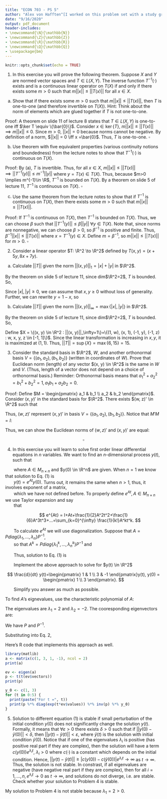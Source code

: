```yaml
---
title: "ECON 703 - PS 5"
author: "Alex von Hafften^[I worked on this problem set with a study group of Michael Nattinger, Andrew Smith, and Ryan Mather. I also discussed problems with Emily Case, Sarah Bass, and Danny Edgel.]"
date: "9/16/2020"
output: pdf_document
header-includes:
- \newcommand{\N}{\mathbb{N}}
- \newcommand{\Z}{\mathbb{Z}}
- \newcommand{\R}{\mathbb{R}}
- \newcommand{\Q}{\mathbb{Q}}
- \usepackage{bm}
---
```


```r
knitr::opts_chunk$set(echo = TRUE)
```

(1) In this exercise you will prove the following theorem.  Suppose $X$ and $Y$ are normed vector spaces and $T \in L(X, Y)$.  The inverse function $T^{-1}(\cdot)$ exists and is a continuous linear operator on $T(X)$ if and only if there exists some $m > 0$ such that $m ||x|| \le||T(x)||$ for all $x \in X$.

(a) Show that if there exists some $m > 0$ such that $m ||x|| \le ||T(x)||$, then $T$ is one-to-one (and therefore invertible on $T(X)$). Hint: Think about the norm of elements which are glued together if $T$ is not one-to-one.

Proof: A theorem on slide 11 of lecture 8 states that $T \in L(X, Y)$ is one-to-one iff $\ker T \equiv \{\bar{0}\}$.  Consider $x \in \ker\{ T \}$, $m ||x|| \le ||T(x)|| \implies m||x|| \le 0$.  Since $m > 0$, $||x|| = 0$ because norms cannot be negative. By definition of a norm, $||x|| = 0 \iff x =\bar{0}$.  Thus, $T$ is one-to-one. $\square$

(b) Use theorem with five equivalent properties (various continuity notions and boundedness) from the lecture notes to show that $T^{-1}(\cdot)$ is continuous on $T(X)$.

Proof: By (a), $T$ is invertible.  Thus, for all $x \in X$, $m ||x|| \le ||T(x)|| \implies ||T^{-1}(y)|| \le m^{-1}||y||$ where $y = T(x) \in T(X)$. Thus, because $m>0 \implies m^{-1}\in \R$, $T^{-1}$ is bounded on $T(X)$. By a theorem on slide 5 of lecture 11, $T^{-1}$ is continuous on $T(X)$. $\square$

(c) Use the same theorem from the lecture notes to show that if $T^{-1}$ is continuous on $T(X)$, then there exists some $m > 0$ such that $m||x|| \le ||T(x)||$.

Proof: If $T^{-1}$ is continuous on $T(X)$, then $T^{-1}$ is bounded on $T(X)$.  Thus, we can choose $\beta$ such that $||T^{-1}(y)|| \le \beta ||y||$ $\forall y \in T(X)$. Note that, since norms are nonnegative, we can choose $\beta > 0$, so $\beta^{-1}$ is positive and finite.  Thus, $\beta^{-1} ||x|| \le  ||T(x)||$ where $x = T^{-1}(y) \in X$. Define $m = \beta^{-1}$, so $m ||x|| \le  ||T(x)||$ for $m > 0$. $\square$

\pagebreak

(2) Consider a linear operator $T: \R^2 \to \R^2$ defined by $T(x, y)=(x+5y, 8x+7y)$.

(a) Calculate $||T||$ given the norm $||(x, y)||_1=|x|+|y|$ in $\R^2$.

By the theorem on slide 5 of lecture 11, since dim$\R^2=2$, $T$ is bounded. So,

\begin{align*}
||T|| &= \sup_{||(x, y)||_1=1}\{||T(x, y)||_1\}
\end{align*}

Since $|x|, |y| \ge 0$, we can assume that $x, y \ge 0$ without loss of generality.  Further, we can rewrite $y=1-x$, so

\begin{align*}
||T|| &= \sup_{x \in [0, 1]}\{ |x+5(1-x)| + |8x+7(1-x)| \} \\
&= \sup_{x \in [0, 1]}\{ |5-4x| + |x+7| \} \\
&= 5+7 \\
&= 12
\end{align*}

(b) Calculate $||T||$ given the norm $||(x, y)||_\infty = \max\{|x|, |y|\}$ in $\R^2$.

By the theorem on slide 5 of lecture 11, since dim$\R^2=2$, $T$ is bounded. So,

\begin{align*}
||T|| &= \sup_{||(x, y)||_\infty=1}\{||T(x, y)||_\infty\}
\end{align*}

Define $X = \{(x, y) \in \R^2 : ||(x, y)||_\infty=1\}=\{(1, w), (x, 1), (-1, y), (-1, z) : w, x, y, z \in [-1, 1]\}$.  Since the linear transformation is increasing in $x, y$, it is maximized at $(1, 1)$. Thus, $||T|| = \sup\{X\}=\max\{6, 15\}=15$.

\pagebreak

(3) Consider the standard basis in $\R^2$, $W$, and another orthonormal basis $V = \{(a_1, a_2), (b_1, b_2)\}$ (written in coordinates of $W$). Prove that Euclidean norm (length) of any vector $(x, y) \in \R^2$ is the same in $W$ and $V$. (Thus, length of a vector does not depend on a choice of orthonormal basis.)  Reminder: Orthonormal basis means that $a_1^2+a_2^2=b_1^2+b_2^2=1, a_1b_1+a_2b_2=0$.

Proof: Define $M = \begin{pmatrix} a_1 & b_1 \\ a_2 & b_2 \end{pmatrix}$. Consider $(x, y)'$ in the standard basis for $\R^2$. There exists $(w, z)' \in \R^2$ such that

\begin{align*}
\begin{pmatrix} x \\ y \end{pmatrix} 
&= M \begin{pmatrix} w \\ z \end{pmatrix} \\
&= \begin{pmatrix} a_1 & b_1 \\ a_2 & b_2 \end{pmatrix} \begin{pmatrix} w \\ z \end{pmatrix} \\
&= \begin{pmatrix} w a_1 + z b_1 \\ w a_2 + z b_2 \end{pmatrix} \\
&= w \begin{pmatrix} a_1 \\ a_2 \end{pmatrix} + z \begin{pmatrix} b_1 \\ b_2 \end{pmatrix} \\
\end{align*}

Thus, $(w, z)'$ represent $(x, y)'$ in basis $V = \{(a_1, a_2), (b_1, b_2)\}$.  Notice that $M'M=I$:

\begin{align*}
\begin{pmatrix} a_1 & b_1 \\ a_2 & b_2 \end{pmatrix}'\begin{pmatrix} a_1 & b_1 \\ a_2 & b_2 \end{pmatrix} 
&= \begin{pmatrix} a_1 & a_2 \\ b_1 & b_2 \end{pmatrix}\begin{pmatrix} a_1 & b_1 \\ a_2 & b_2 \end{pmatrix} \\
&= \begin{pmatrix} a_1^2 + a_2^2 & a_1 b_1 + a_2 b_2 \\ a_1 b_1 + a_2 b_2 & b_1^2 + b_2^2 \end{pmatrix} \\
&= \begin{pmatrix} 1 & 0 \\ 0 & 1 \end{pmatrix} \\
&= I
\end{align*}

Thus, we can show the Euclidean norms of $(w, z)'$ and $(x, y)'$ are equal:

\begin{align*}
||(x, y)'|| 
&= \sqrt{(x, y)'(x, y)} \\
&= \sqrt{(M(w, z)')'M(w, z)'} \\
&= \sqrt{(w, z)M'M(w, z)'} \\
&= \sqrt{(w, z)(w, z)'} \\
&= \sqrt{(w, z)'(w, z)} \\
&= ||(w, z)'||
\end{align*}

$$\square$$

\pagebreak

(4) In this exercise you will learn to solve first order linear differential equations in $n$ variables.  We want to find an $n$-dimensional process $y(t)$, such that 

\begin{align}
\frac{d}{dt}y(t)=Ay(t)
\end{align}

|        where $A \in M_{n \times n}$ and $y(0) \in \R^n$ are given. When $n=1$ we know that solution to Eq. (1) is 
|        $y(t)=e^{At}y(0)$. Turns out, it remains the same when $n > 1$, thus, it involves exponent of a matrix, 
|        which we have not defined before. To properly define $e^{At}, A \in M_{n \times n}$ we use Taylor expansion and say 
|        that

$$
e^{At} = I+At+\frac{1}{2}A^2t^2+\frac{1}{6}A^3t^3+...=\sum_{k=0}^{\infty} \frac{1}{k!}A^kt^k.
$$

|        To calculate $e^{At}$ we will use diagonalization. Suppose that $A=Pdiag\{\lambda_1, ..., \lambda_n\}P^{-1}$, 
|        so that $A^k=Pdiag\{\lambda^k_1, ..., \lambda^k_n\}P^{-1}$ and

\begin{align*}
e^{At} &= 
P \Big ( \sum_{k=0}^{\infty} \frac{1}{k!}diag\{t^k\lambda^k_1, ..., t^k\lambda^k_n\} \Big ) P^{-1} \\
&= P \Big ( diag \Big \{\sum_{k=0}^{\infty} \frac{1}{k!}t^k\lambda^k_1, ..., \sum_{k=0}^{\infty} \frac{1}{k!}t^k\lambda^k_n \Big \} \Big ) P^{-1} \\
&= Pdiag\{e^{t\lambda_1}, ..., e^{t\lambda_n}\}P{-1}
\end{align*}

|        Thus, solution to Eq. (1) is

\begin{align}
y(t)=Pdiag\{e^{t\lambda_1}, ..., e^{t\lambda_n}\}P{-1}y(0)
\end{align}

|        Implement the above approach to solve for $y(t) \in \R^2$

$$
\frac{d}{dt} y(t)=\begin{pmatrix} 1 & 1 \\ 3 & -1 \end{pmatrix}y(t), y(0) = \begin{pmatrix} 1 \\ 3 \end{pmatrix}.
$$

|        Simplify you answer as much as possible.

\pagebreak

To find $A$'s eignevalues, use the characteristic polynomial of $A$:

\begin{align*}
(1-\lambda)(-1-\lambda) - 1*3
&= \lambda^2 - 4 \\
&= (\lambda - 2)(\lambda + 2)
\end{align*}

The eigenvalues are $\lambda_1 = 2$ and $\lambda_2 = -2$.  The cooresponding eigenvectors are:

\begin{align*}
\begin{pmatrix} -1 & 1 \\ 3 & -3 \end{pmatrix} \textbf{v}_1 &= 0 \\
\textbf{v}_1 &= \begin{pmatrix} 1 \\ 1 \end{pmatrix} \\
\begin{pmatrix} 3 & 1 \\ 3 & 1 \end{pmatrix} \textbf{v}_2 &= 0 \\
\textbf{v}_2 &= \begin{pmatrix} -1 \\ 3 \end{pmatrix}
\end{align*}

We have $P$ and $P^{-1}$.

\begin{align*}
P &= \begin{pmatrix} 1 & -1 \\ 1 & 3 \end{pmatrix} \\
P^{-1} &= \begin{pmatrix} 3/4 & 1/4 \\ -1/4 & 1/4 \end{pmatrix}
\end{align*}

Substituting into Eq. 2,

\begin{align*}
y(t) &=Pdiag\{e^{t\lambda_1}, ..., e^{t\lambda_n}\}P{-1}y(0) \\
&= \begin{pmatrix} 1 & -1 \\ 1 & 3 \end{pmatrix} \begin{pmatrix} e^{2t} & 0 \\ 0 & e^{-2t} \end{pmatrix} \begin{pmatrix} 3/4 & 1/4 \\ -1/4 & 1/4 \end{pmatrix} \begin{pmatrix} 1 \\ 3 \end{pmatrix} \\
&= \begin{pmatrix} 1 & -1 \\ 1 & 3 \end{pmatrix} \begin{pmatrix} e^{2t} & 0 \\ 0 & e^{-2t} \end{pmatrix} \begin{pmatrix} 3/2 \\ 1/2 \end{pmatrix} \\
&= \begin{pmatrix} 1 & -1 \\ 1 & 3 \end{pmatrix} \begin{pmatrix} (3/2)e^{2t} \\ (1/2)e^{-2t} \end{pmatrix} \\
&= \begin{pmatrix} (3/2)e^{2t} - (1/2)e^{-2t} \\ (3/2)e^{2t} + (3/2)e^{-2t} \end{pmatrix} \\
\end{align*}

\pagebreak

Here's R code that implements this approach as well.

```r
library(matlib)
a <- matrix(c(1, 3, 1, -1), ncol = 2)
print(a)

ev <- eigen(a)
p <- t(t(ev$vectors))
print(p)

y_0 <- c(1, 3)
for (t in 0:5) {
  print(paste("For t =", t))
  print(p %*% diag(exp(t*ev$values)) %*% inv(p) %*% y_0)
}

```

\pagebreak

(5) Solution to different equation (1) is stable if small perturbation of the initial condition $y(0)$ does not significantly change the solution $y(t)$.  Formally, it means that $\forall \varepsilon > 0$ there exists $\delta > 0$ such that if $||y(0) - \tilde{y}(0)|| < \delta$, then $||y(t) - \tilde{y}(t)|| < \varepsilon$, where $\tilde{y}(t)$ is the solution with initial condition $\tilde{y}(0)$. Notice that if one of the eigenvalues $\lambda_i$ is positive (has positive real part if they are complex), then the solution will have a term $c(y(0))e^{\lambda_i t}$, $\lambda_i >0$ where $c( \cdot)$ is a constant which depends on the initial condition. Hence, $||y(t) - \tilde{y}(t)|| \ge |c(y(0))-c(\tilde{y}(0))|e^{\lambda_i t} \to \infty$ as $t \to \infty$. Thus, the solution is not stable.  In constrast, if all eigenvalues are negative (have negative real part if they are complex), then for all $i=1, ..., n, e^{\lambda_i t} \to 0$ as $t \to \infty$, and solutions do not diverge, i.e. are stable.  Check whether your solution to Problem 4 is stable.

My solution to Problem 4 is not stable because $\lambda_1 = 2 > 0$.